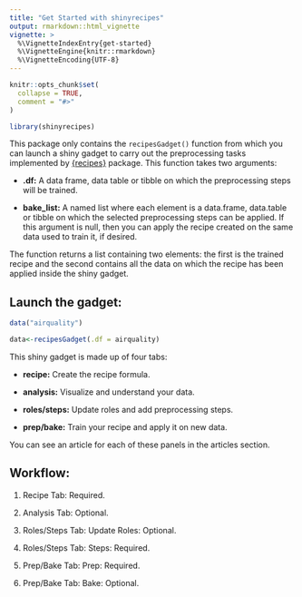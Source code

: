 ```yaml
---
title: "Get Started with shinyrecipes"
output: rmarkdown::html_vignette
vignette: >
  %\VignetteIndexEntry{get-started}
  %\VignetteEngine{knitr::rmarkdown}
  %\VignetteEncoding{UTF-8}
---
```


```r
knitr::opts_chunk$set(
  collapse = TRUE,
  comment = "#>"
)
```

```r
library(shinyrecipes)
```


This package only contains the `recipesGadget()` function from which you can launch a shiny gadget to carry out the preprocessing tasks implemented by [{recipes}](https://tidymodels.github.io/recipes/) package. This function takes two arguments:

- **.df:** A data frame, data table or tibble on which the preprocessing steps will be trained.

- **bake_list:** A named list where each element is a data.frame, data.table or tibble on which the selected preprocessing steps can be applied. If this argument is null, then you can apply the recipe created on the same data used to train it, if desired. 


The function returns a list containing two elements: the first is the trained recipe and the second contains all the data on which the recipe has been applied inside the shiny gadget.


## Launch the gadget:

```r
data("airquality")

data<-recipesGadget(.df = airquality)
```


This shiny gadget is made up of four tabs:

- **recipe:** Create the recipe formula.

- **analysis:** Visualize and understand your data.

- **roles/steps:** Update roles and add preprocessing steps.

- **prep/bake:** Train your recipe and apply it on new data.

You can see an article for each of these panels in the articles section.


## Workflow:

1. Recipe Tab: Required.

2. Analysis Tab: Optional.

3. Roles/Steps Tab: Update Roles: Optional.

4. Roles/Steps Tab: Steps: Required.

5. Prep/Bake Tab: Prep: Required.

6. Prep/Bake Tab: Bake: Optional.


